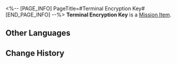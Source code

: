 <%-- [PAGE_INFO]
PageTitle=#Terminal Encryption Key#
[END_PAGE_INFO] --%>
{{Item Infobox
|id          = 140027
|image       = Item Terminal Encryption Key.png
|type        = Mission Item
|invCategory = Missions
|rarity      = 3
|effect      = 
|description = A custom key that can unlock the gear bridge inside the Silvermane Guard Restricted Zone. Only officers are granted access permissions.
}}
'''Terminal Encryption Key''' is a [[Mission Item]].

==Other Languages==
{{Other Languages
|en   = Terminal Encryption Key
|zhs  = 终端密钥
|zht  = 終端機金鑰
|ja   = 端末の暗号キー
|ko   = 단말 장치 암호키
|es   = Llave de encriptación de terminal
|fr   = Clé de chiffrement du panneau de contrôle
|ru   = Ключ шифрования терминала
|th   = คีย์เข้ารหัสเทอร์มินัล
|vi   = Khóa Mã Hóa Thiết Bị Đầu Cuối
|de   = Kodierschlüssel zum Terminal
|id   = Kunci Enkripsi Terminal
|pt   = CriptoChave de Terminal
}}

==Change History==
{{Change History|1.0}}